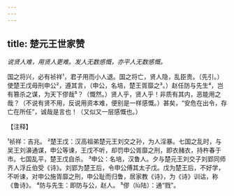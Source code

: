 ```yaml
---
---
---
```

title: 楚元王世家赞
---



*说贤人难，用贤人更难。发人无数感慨，亦平人无数感慨。*

国之将兴，必有祯祥¹，君子用而小人退。国之将亡，贤人隐，乱臣贵。（先引。）使楚王戊毋刑申公²，遵其言，（申公，名培，楚王胥靡之³。）赵任防与先生⁴，岂有篡杀之谋，为天下僇哉⁵？（慨然。）贤人乎，贤人乎！非质有其内，恶能用之哉？（不说有贤不用，反说用资本难，便别是一样感慨。）甚矣，“安危在出令，存亡在所任”，诚哉是言也！（又似又一层感慨也。）

【注释】

¹祯祥：吉兆。
²楚王戊：汉高祖弟楚元王刘交之孙，为人淫暴。七国之乱时，与吴王刘濞通谋，申公等谏，王戊不听，却罚申公胥靡之刑，即衣赭衣，持杵春于市。七国乱平，楚王戊自杀。
³申公：名培，汉鲁人。夕与楚元王刘交子刘郢同师齐人浮丘伯受《诗》。刘郢为楚王后，令申公傅其太子戊。戊为楚王后，不好学，不听谏，对申公施胥靡之刑，申公耻而归鲁，居家教《诗》，为《诗》训诂，称《鲁诗》。
⁴防与先生：即防与公，赵人。
⁵僇（lù陆）：通“戮”。